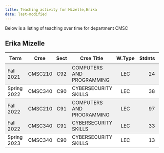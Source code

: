 ```yaml
---
title: Teaching activity for Mizelle,Erika
date: last-modified
---
```


Below is a listing of teaching over time for department CMSC


## Erika Mizelle

<style type="text/css">
#T_2f9ef table {
  width: 100%;
  border-collapse: collapse;
}
#T_2f9ef th {
  text-align: center;
  padding: 8px;
}
#T_2f9ef td:nth-child(1) {
  padding-right: 10px;
  text-align: left;
}
#T_2f9ef td:nth-child(2) {
  padding-right: 5px;
  text-align: left;
}
#T_2f9ef  td:nth-child(4) {
  padding-right: 5px;
  text-align: left;
}
#T_2f9ef td:nth-child(3) {
  text-align: center;
}
#T_2f9ef  td:nth-child(5) {
  text-align: center;
}
#T_2f9ef td:nth-child(6) {
  text-align: right;
}
#T_2f9ef  td:nth-child(7) {
  text-align: right;
}
#T_2f9ef_row0_col0, #T_2f9ef_row0_col1, #T_2f9ef_row0_col2, #T_2f9ef_row0_col3, #T_2f9ef_row0_col4, #T_2f9ef_row0_col5, #T_2f9ef_row0_col6, #T_2f9ef_row3_col0, #T_2f9ef_row3_col1, #T_2f9ef_row3_col2, #T_2f9ef_row3_col3, #T_2f9ef_row3_col4, #T_2f9ef_row3_col5, #T_2f9ef_row3_col6 {
  background-color: #f0f0f0;
  border-bottom: 1px solid #ccc;
}
#T_2f9ef_row1_col0, #T_2f9ef_row1_col1, #T_2f9ef_row1_col2, #T_2f9ef_row1_col3, #T_2f9ef_row1_col4, #T_2f9ef_row1_col5, #T_2f9ef_row1_col6, #T_2f9ef_row4_col0, #T_2f9ef_row4_col1, #T_2f9ef_row4_col2, #T_2f9ef_row4_col3, #T_2f9ef_row4_col4, #T_2f9ef_row4_col5, #T_2f9ef_row4_col6 {
  background-color: #ffffff;
  border-bottom: 1px solid #ccc;
}
#T_2f9ef_row2_col0, #T_2f9ef_row2_col1, #T_2f9ef_row2_col2, #T_2f9ef_row2_col3, #T_2f9ef_row2_col4, #T_2f9ef_row2_col5, #T_2f9ef_row2_col6 {
  background-color: #f0f0f0;
  border-bottom: none;
}
</style>
<table id="T_2f9ef">
  <thead>
    <tr>
      <th id="T_2f9ef_level0_col0" class="col_heading level0 col0" >Term</th>
      <th id="T_2f9ef_level0_col1" class="col_heading level0 col1" >Crse</th>
      <th id="T_2f9ef_level0_col2" class="col_heading level0 col2" >Sect</th>
      <th id="T_2f9ef_level0_col3" class="col_heading level0 col3" >Crse Title</th>
      <th id="T_2f9ef_level0_col4" class="col_heading level0 col4" >W.Type</th>
      <th id="T_2f9ef_level0_col5" class="col_heading level0 col5" >Stdnts</th>
      <th id="T_2f9ef_level0_col6" class="col_heading level0 col6" >Hours</th>
    </tr>
  </thead>
  <tbody>
    <tr>
      <td id="T_2f9ef_row0_col0" class="data row0 col0" >Fall 2021</td>
      <td id="T_2f9ef_row0_col1" class="data row0 col1" >CMSC210</td>
      <td id="T_2f9ef_row0_col2" class="data row0 col2" >C92</td>
      <td id="T_2f9ef_row0_col3" class="data row0 col3" >COMPUTERS AND PROGRAMMING</td>
      <td id="T_2f9ef_row0_col4" class="data row0 col4" >LEC</td>
      <td id="T_2f9ef_row0_col5" class="data row0 col5" >24</td>
      <td id="T_2f9ef_row0_col6" class="data row0 col6" >72</td>
    </tr>
    <tr>
      <td id="T_2f9ef_row1_col0" class="data row1 col0" >Spring 2022</td>
      <td id="T_2f9ef_row1_col1" class="data row1 col1" >CMSC340</td>
      <td id="T_2f9ef_row1_col2" class="data row1 col2" >C90</td>
      <td id="T_2f9ef_row1_col3" class="data row1 col3" >CYBERSECURITY SKILLS</td>
      <td id="T_2f9ef_row1_col4" class="data row1 col4" >LEC</td>
      <td id="T_2f9ef_row1_col5" class="data row1 col5" >38</td>
      <td id="T_2f9ef_row1_col6" class="data row1 col6" >114</td>
    </tr>
    <tr>
      <td id="T_2f9ef_row2_col0" class="data row2 col0" >Fall 2022</td>
      <td id="T_2f9ef_row2_col1" class="data row2 col1" >CMSC210</td>
      <td id="T_2f9ef_row2_col2" class="data row2 col2" >C91</td>
      <td id="T_2f9ef_row2_col3" class="data row2 col3" >COMPUTERS AND PROGRAMMING</td>
      <td id="T_2f9ef_row2_col4" class="data row2 col4" >LEC</td>
      <td id="T_2f9ef_row2_col5" class="data row2 col5" >97</td>
      <td id="T_2f9ef_row2_col6" class="data row2 col6" >291</td>
    </tr>
    <tr>
      <td id="T_2f9ef_row3_col0" class="data row3 col0" >Fall 2022</td>
      <td id="T_2f9ef_row3_col1" class="data row3 col1" >CMSC340</td>
      <td id="T_2f9ef_row3_col2" class="data row3 col2" >C91</td>
      <td id="T_2f9ef_row3_col3" class="data row3 col3" >CYBERSECURITY SKILLS</td>
      <td id="T_2f9ef_row3_col4" class="data row3 col4" >LEC</td>
      <td id="T_2f9ef_row3_col5" class="data row3 col5" >33</td>
      <td id="T_2f9ef_row3_col6" class="data row3 col6" >99</td>
    </tr>
    <tr>
      <td id="T_2f9ef_row4_col0" class="data row4 col0" >Spring 2023</td>
      <td id="T_2f9ef_row4_col1" class="data row4 col1" >CMSC340</td>
      <td id="T_2f9ef_row4_col2" class="data row4 col2" >C90</td>
      <td id="T_2f9ef_row4_col3" class="data row4 col3" >CYBERSECURITY SKILLS</td>
      <td id="T_2f9ef_row4_col4" class="data row4 col4" >LEC</td>
      <td id="T_2f9ef_row4_col5" class="data row4 col5" >13</td>
      <td id="T_2f9ef_row4_col6" class="data row4 col6" >39</td>
    </tr>
  </tbody>
</table>


